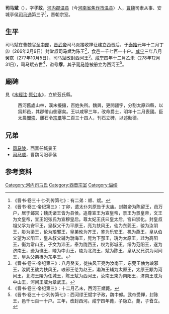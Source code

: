 '''司马斌'''（{{bd|3世紀|| 278年|12月31日|}}），字'''子政'''，[[河內郡_(中國)|河内郡]][[温县|温县]]（今[[河南省|河南省]][[焦作市|焦作市]][[温县|温县]]）人，[[曹魏|曹魏]]司隶从事、安城亭侯[[司马通|司马通]]第三子<ref>《晋书·卷三十七·列传第七》：有二弟：顺、斌。</ref>，晋朝宗室。

==生平==
司马斌在曹魏官至[[中郎|中郎]]，[[晋武帝|晋武帝]]司马炎接收禅让建立西晋后，于[[泰始_(西晋)|泰始]]元年十二月丁卯（266年2月9日）封堂叔司马斌为陈王<ref>《晋书·卷三·帝纪第三》：丁卯，遣太仆刘原告于太庙。封魏帝为陈留王，邑万户，居于邺宫；魏氏诸王皆为县侯。追尊宣王为宣皇帝，景王为景皇帝，文王为文皇帝，宣王妃张氏为宣穆皇后。尊太妃王氏曰皇太后，宫曰崇化。封皇叔祖父孚为安平王，皇叔父干为平原王，亮为扶风王，伷为东莞王，骏为汝阴王，肜为梁王，伦为琅邪王，皇弟攸为齐王，鉴为乐安王，机为燕王，皇从伯父望为义阳王，皇从叔父辅为渤海王，晃为下邳王，瑰为太原王，珪为高阳王，衡为常山王，子文为沛王，泰为陇西王，权为彭城王，绥为范阳王，遂为济南王，逊为谯王，睦为中山王，陵为北海王，斌为陈王，皇从父兄洪为河间王，皇从父弟楙为东平王。</ref>，食邑一千七百一十户。[[咸宁|咸宁]]三年八月癸亥（277年10月5日），司马斌改封西河王<ref>《晋书·卷三·帝纪第三》：八月癸亥，徙扶风王亮为汝南王，东莞王伷为琅邪王，汝阴王骏为扶风王，琅邪王伦为赵王，渤海王辅为太原王，太原王颙为河间王，北海王陵为任城王，陈王斌为西河王，汝南王柬为南阳王，济南王耽为中山王，河间王威为章武王。</ref>。[[咸宁|咸宁]]四年十二月乙未（278年12月31日），司马斌去世<ref>《晋书·卷三·帝纪第三》：十二月乙未，西河王斌薨。</ref>，谥号'''缪'''，其子[[司马隐|司马隐]]被册立为西河王<ref>《晋书·卷三十七·列传第七》：西河缪王斌字子政，魏中郎。武帝受禅，封陈王，邑千七百一十户。三年，改封西河。咸宁四年薨，子隐立。薨，子孴立。</ref>。

==廟碑==
見《[[水經注|水經注]]·[[s:水經注/06|原公水]]》，立於茲氏縣。
:西河舊處山林，漢末擾攘，百姓失所。魏興，更開疆宇，分割太原四縣，以爲邦邑，其郡帶山側塞矣。王以咸寧三年，改命爵土，明年十二月喪國。臣太農[[閻崇|閻崇]]、離石令[[宗羣|宗羣]]等二百三十四人，刊石立碑，以述勳德。

==兄弟==
*[[司马陵|司马陵]]，西晋任城景王
*[[司马顺|司马顺]]，曹魏习阳亭侯

==参考资料==
{{reflist}}

{{start box}}
{{s-before|無}}
{{s-title|[[晉朝藩王列表#陳國|晉朝陳王]]|265年—277年}}
{{s-after|無}}
{{s-before|無}}
{{s-title|[[晉朝藩王列表#西河國|晉朝西河王]]|277年—278年}}
{{s-after|子[[司馬隱|司馬隱]]}}
{{end box}}

[[Category:河内司马氏|Category:河内司马氏]]
[[Category:西晋宗室|Category:西晋宗室]]
[[Category:谥缪|Category:谥缪]]